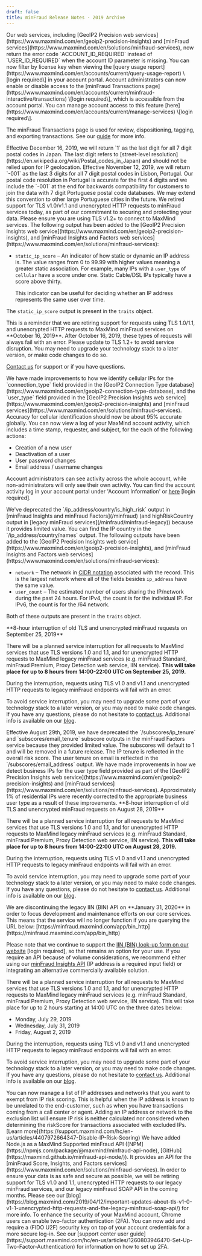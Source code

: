 ```yaml
---
draft: false
title: minFraud Release Notes - 2019 Archive
---
```


<ReleaseNote date="2019-12-23" title="The USER_ID_REQUIRED error code is now ACCOUNT_ID_REQUIRED">
Our web services, including [GeoIP2 Precision web
services](https://www.maxmind.com/en/geoip2-precision-insights) and [minFraud
services](https://www.maxmind.com/en/solutions/minfraud-services), now return
the error code `ACCOUNT_ID_REQUIRED` instead of `USER_ID_REQUIRED` when the
account ID parameter is missing.
</ReleaseNote>

<ReleaseNote date="2019-12-17" title="Query usage report license key filter">
You can now filter by license key when viewing the [query usage
report](https://www.maxmind.com/en/accounts/current/query-usage-report) \[login
required\] in your account portal.
</ReleaseNote>

<ReleaseNote date="2019-12-11" title="Toggle minFraud Transactions Access">
Account administrators can now enable or disable access to the [minFraud
Transactions
page](https://www.maxmind.com/en/accounts/current/minfraud-interactive/transactions)
\[login required\], which is accessible from the account portal. You can manage
account access to this feature
[here](https://www.maxmind.com/en/accounts/current/manage-services) \[login
required\].

The minFraud Transactions page is used for review, dispositioning, tagging, and
exporting transactions. See our
[guide](https://support.maxmind.com/hc/en-us/articles/4408762136603-Review-a-minFraud-Transaction)
for more info.
</ReleaseNote>

<ReleaseNote date="2019-12-11" title="Changes to Japan Postal Codes">
Effective December 16, 2019, we will return `1` as the last digit for all 7
digit postal codes in Japan. The last digit refers to [street-level
resolution](https://en.wikipedia.org/wiki/Postal_codes_in_Japan) and should not
be relied upon for IP geolocation.
</ReleaseNote>

<ReleaseNote date="2019-11-08" title="Changes to Portugal Postal Codes">
Effective November 12, 2019, we will return `-001` as the last 3 digits for all
7 digit postal codes in Lisbon, Portugal. Our postal code resolution in
Portugal is accurate for the first 4 digits and we include the `-001` at the
end for backwards compatibility for customers to join the data with 7 digit
Portuguese postal code databases. We may extend this convention to other large
Portuguese cities in the future.
</ReleaseNote>

<ReleaseNote date="2019-10-16" title="Retirement of TLS 1.0/1.1 and unencrypted http minFraud requests">
We retired support for TLS v1.0/v1.1 and unencrypted HTTP requests to minFraud
services today, as part of our commitment to securing and protecting your data.
Please ensure you are using TLS v1.2+ to connect to MaxMind services.
</ReleaseNote>

<ReleaseNote date="2019-10-15" title="New static_ip_score output in web services">
The following output has been added to the [GeoIP2 Precision Insights web
service](https://www.maxmind.com/en/geoip2-precision-insights), and [minFraud
Insights and Factors web
services](https://www.maxmind.com/en/solutions/minfraud-services):

- `static_ip_score` – An indicator of how static or dynamic an IP address is.
The value ranges from 0 to 99.99 with higher values meaning a greater static
association. For example, many IPs with a `user_type` of `cellular` have a
score under one. Static Cable/DSL IPs typically have a score above thirty.

  This indicator can be useful for deciding whether an IP address represents
  the same user over time.

The `static_ip_score` output is present in the `traits` object.
</ReleaseNote>

<ReleaseNote date="2019-10-14" title="Final reminder of security-related retirements">
This is a reminder that we are retiring support for requests using TLS 1.0/1.1,
and unencrypted HTTP requests to MaxMind minFraud services on **October 16,
2019**. After October 16, 2019, these types of requests will always fail with
an error. Please update to TLS 1.2+ to avoid service disruption. You may need
to upgrade your technology stack to a later version, or make code changes to do
so.

[Contact us](https://support.maxmind.com/hc/en-us/requests/new) for support or if you
have questions.
</ReleaseNote>

<ReleaseNote date="2019-10-03" title="Improved cellular IP detection">
We have made improvements to how we identify cellular IPs for the
`connection_type` field provided in the [GeoIP2 Connection Type
database](https://www.maxmind.com/en/geoip2-connection-type-database), and the
`user_type` field provided in the [GeoIP2 Precision Insights web
service](https://www.maxmind.com/en/geoip2-precision-insights) and [minFraud
services](https://www.maxmind.com/en/solutions/minfraud-services). Accuracy for
cellular identification should now be about 95% accurate globally.
</ReleaseNote>

<ReleaseNote date="2019-10-02" title="Account activity log">
You can now view a log of your MaxMind account activity, which includes a time
stamp, requester, and subject, for the each of the following actions:

- Creation of a new user
- Deactivation of a user
- User password changes
- Email address / username changes

Account administrators can see activity across the whole account, while
non-administrators will only see their own activity. You can find the account
activity log in your account portal under 'Account Information' or
[here](https://www.maxmind.com/en/accounts/current/activity-log) \[login
required\].
</ReleaseNote>

<ReleaseNote date="2019-09-30" title="High risk IP country deprecation">
We've deprecated the `/ip_address/country/is_high_risk` output in [minFraud
Insights and minFraud Factors](/minfraud) (and highRiskCountry output in
[legacy minFraud services](/minfraud/minfraud-legacy)) because it provides
limited value. You can find the IP country in the `/ip_address/country/names`
output.
</ReleaseNote>

<ReleaseNote date="2019-09-19" title="New network and user_count outputs in web services">
The following outputs have been added to the [GeoIP2 Precision Insights web
service](https://www.maxmind.com/en/geoip2-precision-insights), and [minFraud
Insights and Factors web
services](https://www.maxmind.com/en/solutions/minfraud-services):

- `network` – The network in [CIDR notation](https://en.wikipedia.org/wiki/Classless_Inter-Domain_Routing#CIDR_notation)
associated with the record. This is the largest network where all of the
fields besides `ip_address` have the same value.
- `user_count` – The estimated number of users sharing the IP/network during
the past 24 hours. For IPv4, the count is for the individual IP. For IPv6,
the count is for the /64 network.

Both of these outputs are present in the `traits` object.
</ReleaseNote>

<ReleaseNote date="2019-09-16" title="Planned warning interruption (September 2019)">
**8-hour interruption of old TLS and unencrypted minFraud requests on September
25, 2019**

There will be a planned service interruption for all requests to MaxMind
services that use TLS versions 1.0 and 1.1, and for unencrypted HTTP requests
to MaxMind legacy minFraud services (e.g. minFraud Standard, minFraud Premium,
Proxy Detection web service, IIN service). **This will take place for up to 8
hours from 14:00-22:00 UTC on September 25, 2019.**

During the interruption, requests using TLS v1.0 and v1.1 and unencrypted HTTP
requests to legacy minFraud endpoints will fail with an error.

To avoid service interruption, you may need to upgrade some part of your
technology stack to a later version, or you may need to make code changes. If
you have any questions, please do not hesitate to [contact
us](https://support.maxmind.com/hc/en-us/requests/new). Additional info is available on
our
[blog](https://blog.maxmind.com/2019/04/12/important-updates-about-tls-v1-0-v1-1-unencrypted-http-requests-and-the-legacy-minfraud-soap-api/).
</ReleaseNote>

<ReleaseNote date="2019-08-29" title="IP and email tenure deprecation">
Effective August 29th, 2019, we have deprecated the `/subscores/ip_tenure` and
`subscores/email_tenure` subscore outputs in the minFraud Factors service
because they provided limited value. The subscores will default to 1 and will
be removed in a future release. The IP tenure is reflected in the overall risk
score. The user tenure on email is reflected in the `/subscores/email_address`
output.
</ReleaseNote>

<ReleaseNote date="2019-08-21" title="Improved business IP detection">
We have made improvements in how we detect business IPs for the user type field
provided as part of the [GeoIP2 Precision Insights web
service](https://www.maxmind.com/en/geoip2-precision-insights) and [minFraud
services](https://www.maxmind.com/en/solutions/minfraud-services).
Approximately 1% of residential IPs were recently corrected to the appropriate
business user type as a result of these improvements.
</ReleaseNote>

<ReleaseNote date="2019-08-20" title="Planned warning interruption (August 2019)">
**8-hour interruption of old TLS and unencrypted minFraud requests on August
28, 2019**

There will be a planned service interruption for all requests to MaxMind
services that use TLS versions 1.0 and 1.1, and for unencrypted HTTP requests
to MaxMind legacy minFraud services (e.g. minFraud Standard, minFraud Premium,
Proxy Detection web service, IIN service). **This will take place for up to 8
hours from 14:00-22:00 UTC on August 28, 2019.**

During the interruption, requests using TLS v1.0 and v1.1 and unencrypted HTTP
requests to legacy minFraud endpoints will fail with an error.

To avoid service interruption, you may need to upgrade some part of your
technology stack to a later version, or you may need to make code changes. If
you have any questions, please do not hesitate to [contact
us](https://support.maxmind.com/hc/en-us/requests/new). Additional info is available on
our
[blog](https://blog.maxmind.com/2019/04/12/important-updates-about-tls-v1-0-v1-1-unencrypted-http-requests-and-the-legacy-minfraud-soap-api/).
</ReleaseNote>

<ReleaseNote date="2019-08-05" title="Retirement of legacy IIN (BIN) API service">
We are discontinuing the legacy IIN (BIN) API on **January 31, 2020** in order
to focus development and maintenance efforts on our core services. This means
that the service will no longer function if you are querying the URL below:
[https://minfraud.maxmind.com/app/bin_http](https://minfraud.maxmind.com/app/bin_http)

Please note that we continue to support the [IIN (BIN) look-up form on our
website](https://www.maxmind.com/en/accounts/current/minfraud/iin/lookup)
\[login required\], so that remains an option for your use. If you require an
API because of volume considerations, we recommend either using our [minFraud
Insights API](https://www.maxmind.com/en/accounts/current/minfraud/iin/lookup)
(IP address is a required input field) or integrating an alternative
commercially available solution.
</ReleaseNote>

<ReleaseNote date="2019-07-24" title="Planned warning interruption">
There will be a planned service interruption for all requests to MaxMind
services that use TLS versions 1.0 and 1.1, and for unencrypted HTTP requests
to MaxMind legacy minFraud services (e.g. minFraud Standard, minFraud Premium,
Proxy Detection web service, IIN service). This will take place for up to 2
hours starting at 14:00 UTC on the three dates below:

- Monday, July 29, 2019
- Wednesday, July 31, 2019
- Friday, August 2, 2019

During the interruption, requests using TLS v1.0 and v1.1 and unencrypted HTTP
requests to legacy minFraud endpoints will fail with an error.

To avoid service interruption, you may need to upgrade some part of your
technology stack to a later version, or you may need to make code changes. If
you have any questions, please do not hesitate to [contact
us](https://support.maxmind.com/hc/en-us/requests/new). Additional info is available on
our
[blog](https://blog.maxmind.com/2019/04/12/important-updates-about-tls-v1-0-v1-1-unencrypted-http-requests-and-the-legacy-minfraud-soap-api/).
</ReleaseNote>

<ReleaseNote date="2019-07-22" title="Disable IP Risk">
You can now manage a list of IP addresses and networks that you want to exempt
from IP risk scoring. This is helpful when the IP address is known to be
unrelated to the end-customer, such as when you have transactions coming from a
call center or agent. Adding an IP address or network to the exclusion list
will ensure IP risk is neither calculated nor considered when determining the
riskScore for transactions associated with excluded IPs. [Learn
more](https://support.maxmind.com/hc/en-us/articles/4407972664347-Disable-IP-Risk-Scoring)
</ReleaseNote>

<ReleaseNote date="2019-06-14" title="Initial release of minFraud-node">
We have added Node.js as a MaxMind Supported minFraud API
([NPM](https://npmjs.com/package/@maxmind/minfraud-api-node),
[GitHub](https://maxmind.github.io/minfraud-api-node/)). It provides an API for
the [minFraud Score, Insights, and Factors
services](https://www.maxmind.com/en/solutions/minfraud-services).
</ReleaseNote>

<ReleaseNote date="2019-04-18" title="Security-related retirements 2019">
In order to ensure your data is as safe and secure as possible, we will be
retiring support for TLS v1.0 and 1.1, unencrypted HTTP requests to our legacy
minFraud services, and our legacy minFraud SOAP API in the coming months.
Please see our
[blog](https://blog.maxmind.com/2019/04/12/important-updates-about-tls-v1-0-v1-1-unencrypted-http-requests-and-the-legacy-minfraud-soap-api/)
for more info.
</ReleaseNote>

<ReleaseNote date="2019-04-08" title="2FA release">
To enhance the security of your MaxMind account, Chrome users can enable
two-factor authentication (2FA). You can now add and require a (FIDO U2F)
security key on top of your account credentials for a more secure log-in. See
our [support center user
guide](https://support.maxmind.com/hc/en-us/articles/1260803946470-Set-Up-Two-Factor-Authentication)
for information on how to set up 2FA.
</ReleaseNote>
